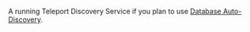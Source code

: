 A running Teleport Discovery Service if you plan to use [Database
Auto-Discovery](../../enroll-resources/database-access/guides/aws-discovery.mdx).
